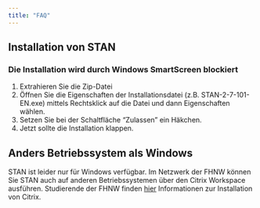 ```yaml
---
title: "FAQ"
---
```


## Installation von STAN

### Die Installation wird durch Windows SmartScreen blockiert

1.  Extrahieren Sie die Zip-Datei
2.  Öffnen Sie die Eigenschaften der Installationsdatei (z.B. STAN-2-7-101-EN.exe) mittels Rechtsklick auf die Datei und dann Eigenschaften wählen.
3.  Setzen Sie bei der Schaltfläche "Zulassen" ein Häkchen.
4.  Jetzt sollte die Installation klappen.

## Anders Betriebssystem als Windows

STAN ist leider nur für Windows verfügbar. Im Netzwerk der FHNW können Sie STAN auch auf anderen Betriebssystemen über den Citrix Workspace ausführen. Studierende der FHNW finden [hier](https://help.fhnw.ch/1304/citrix-installieren-aktivieren/#F%C3%BCr+Studenten) Informationen zur Installation von Citrix.
